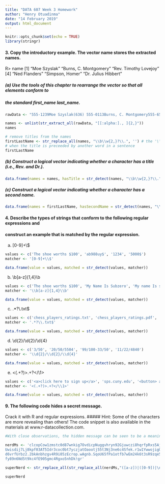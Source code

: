 ```yaml
---
title: "DATA 607 Week 3 Homework"
author: "Henry Otuadinma"
date: "14 February 2019"
output: html_document
---
```


```r
knitr::opts_chunk$set(echo = TRUE)
library(stringr)
```

#### 3. Copy the introductory example. The vector name stores the extracted names.

R> name
[1] "Moe Szyslak" "Burns, C. Montgomery" "Rev. Timothy Lovejoy"
[4] "Ned Flanders" "Simpson, Homer" "Dr. Julius Hibbert"

##### (a) Use the tools of this chapter to rearrange the vector so that all elements conform to 
##### the standard first_name last_name.

```r

rawData <- "555-1239Moe Szyslak(636) 555-0113Burns, C. Montgomery555-6542Rev. Timothy Lovejoy555 8904Ned Flanders636-555-3226Simpson, Homer5553642Dr. Julius Hibbert"

```


```r

names <- unlist(str_extract_all(rawData, "[[:alpha:]., ]{2,}"))
names
```


```r
# remove titles from the names
firstLastName <- str_replace_all(names, "\\b\\w{2,}?\\.", '') # the '\\b' is not necessary but can be useful 
# when the title is preceeded by another word in a sentence
firstLastName
```

##### (b) Construct a logical vector indicating whether a character has a title (i.e., Rev. and Dr.).

```r

data.frame(names = names, hasTitle = str_detect(names, "\\b\\w{2,}?\\."))

```

##### (c) Construct a logical vector indicating whether a character has a second name.

```r

data.frame(names = firstLastName, hasSecondName = str_detect(names, "\\b\\w{1,}?\\."))

```

#### 4. Describe the types of strings that conform to the following regular expressions and
#### construct an example that is matched by the regular expression.

(a) [0-9]+\\$

```r

values <- c('The shoe worths $100', 'ab988uy$', '1234', '5000$')
matcher <- '[0-9]+\\$'

data.frame(value = values, matched = str_detect(values, matcher))

```

(b) \\b[a-z]{1,4}\\b

```r

values <- c('The shoe worths $100', 'My Name Is Subzero', 'My name Is subzero', '5000$')
matcher <- '\\b[a-z]{1,4}\\b'

data.frame(value = values, matched = str_detect(values, matcher))

```

(c) .*?\\.txt$

```r

values <- c('chess_players_ratings.txt', 'chess_players_ratings.pdf', 'Chess_PLAYERS_raTings.txt', 'Chess_PlAYeRS.tx')
matcher <- '.*?\\.txt$'

data.frame(value = values, matched = str_detect(values, matcher))

```

(d) \\d{2}/\\d{2}/\\d{4}

```r

values <- c('3/50', '20/50/5504', '99/100-33/50', '11/22/4840')
matcher <- '\\d{2}/\\d{2}/\\d{4}'

data.frame(value = values, matched = str_detect(values, matcher))
```


(e) <(.+?)>.+?</\\1>

```r

values <- c('<a>click here to sign up</a>', 'sps.cuny.edu', '<button> a classic button</button>', 'https://www.amazon.com')
matcher <- '<(.+?)>.+?</\\1>'

data.frame(value = values, matched = str_detect(values, matcher))
```


#### 9. The following code hides a secret message. 
Crack it with R and regular expressions.
##### Hint: Some of the characters are more revealing than others! 
The code snippet is also available in the materials at www.r-datacollection.com.

```r

#With close observations, the hidden message can be seen to be a meaningful word in upper cases mixed among the lot

nerdMs <- 'clcopCow1zmstc0d87wnkig7OvdicpNuggvhryn92Gjuwczi8hqrfpRxs5Aj5dwpn0Tanwo
Uwisdij7Lj8kpf03AT5Idr3coc0bt7yczjatOaootj55t3Nj3ne6c4Sfek.r1w1YwwojigO
d6vrfUrbz2.2bkAnbhzgv4R9i05zEcrop.wAgnb.SqoU65fPa1otfb7wEm24k6t3sR9zqe5
fy89n6Nd5t9kc4fE905gmc4Rgxo5nhDk!gr'

superNerd <- str_replace_all(str_replace_all(nerdMs,"([a-z])|([0-9])|\n",""), "\\.", " ")

superNerd
```
















